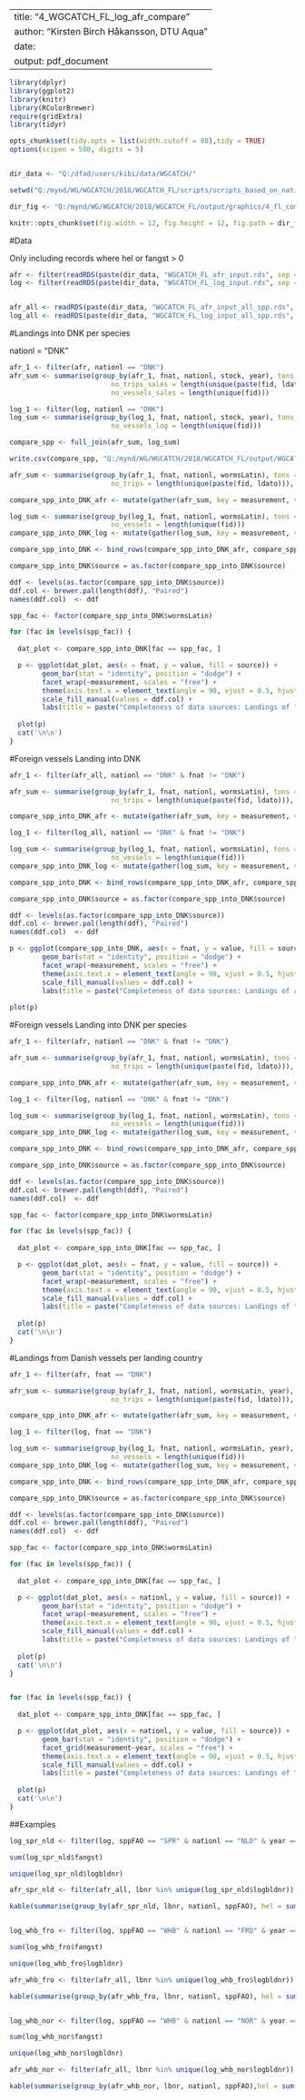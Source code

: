 
---
title: "4_WGCATCH_FL_log_afr_compare"
author: "Kirsten Birch Håkansson, DTU Aqua"
date: \today
output: pdf_document
---


```r

library(dplyr)
library(ggplot2)
library(knitr)
library(RColorBrewer)
require(gridExtra)
library(tidyr)

opts_chunk$set(tidy.opts = list(width.cutoff = 80),tidy = TRUE)
options(scipen = 500, digits = 5)


dir_data <- "Q:/dfad/users/kibi/data/WGCATCH/"

setwd("Q:/mynd/WG/WGCATCH/2018/WGCATCH_FL/scripts/scripts_based_on_national_data")

dir_fig <- "Q:/mynd/WG/WGCATCH/2018/WGCATCH_FL/output/graphics/4_fl_compare_log_afr/"

knitr::opts_chunk$set(fig.width = 12, fig.height = 12, fig.path = dir_fig, dpi = 900, dev = 'jpeg', results = 'asis', echo = F, warning = F)

```

#Data

Only including records where hel or fangst > 0

```r
afr <- filter(readRDS(paste(dir_data, "WGCATCH_FL_afr_input.rds", sep = "")), hel > 0)
log <- filter(readRDS(paste(dir_data, "WGCATCH_FL_log_input.rds", sep = "")), fangst > 0)


afr_all <- readRDS(paste(dir_data, "WGCATCH_FL_afr_input_all_spp.rds", sep = ""))
log_all <- readRDS(paste(dir_data, "WGCATCH_FL_log_input_all_spp.rds", sep = ""))
```

#Landings into DNK per species

nationl = "DNK"
```r
afr_1 <- filter(afr, nationl == "DNK")
afr_sum <- summarise(group_by(afr_1, fnat, nationl, stock, year), tons_sales = sum(hel/1000), 
                         no_trips_sales = length(unique(paste(fid, ldato))), 
                         no_vessels_sales = length(unique(fid)))

log_1 <- filter(log, nationl == "DNK")
log_sum <- summarise(group_by(log_1, fnat, nationl, stock, year), tons_log = sum(fangst/1000), no_trips_log = length(unique(paste(fid, ankdato, afsdato))), 
                         no_vessels_log = length(unique(fid)))

compare_spp <- full_join(afr_sum, log_sum)

write.csv(compare_spp, "Q:/mynd/WG/WGCATCH/2018/WGCATCH_FL/output/WGCATCH_FL_log_afr_into_DNK_data.csv" , row.names = F)

```

```r

afr_sum <- summarise(group_by(afr_1, fnat, nationl, wormsLatin), tons = sum(hel/1000), 
                         no_trips = length(unique(paste(fid, ldato))), no_vessels = length(unique(fid)))

compare_spp_into_DNK_afr <- mutate(gather(afr_sum, key = measurement, value = value, -fnat, -wormsLatin, -nationl), source = "Sales")

log_sum <- summarise(group_by(log_1, fnat, nationl, wormsLatin), tons = sum(fangst/1000), no_trips = length(unique(paste(fid, ankdato, afsdato))), 
                         no_vessels = length(unique(fid)))
compare_spp_into_DNK_log <- mutate(gather(log_sum, key = measurement, value = value, -fnat, -wormsLatin, -nationl), source = "Logbooks")

compare_spp_into_DNK <- bind_rows(compare_spp_into_DNK_afr, compare_spp_into_DNK_log)

compare_spp_into_DNK$source = as.factor(compare_spp_into_DNK$source)

ddf <- levels(as.factor(compare_spp_into_DNK$source))
ddf.col <- brewer.pal(length(ddf), "Paired")
names(ddf.col)  <- ddf

spp_fac <- factor(compare_spp_into_DNK$wormsLatin)

for (fac in levels(spp_fac)) {
  
  dat_plot <- compare_spp_into_DNK[fac == spp_fac, ]

  p <- ggplot(dat_plot, aes(x = fnat, y = value, fill = source)) + 
        geom_bar(stat = "identity", position = "dodge") + 
        facet_wrap(~measurement, scales = "free") +
        theme(axis.text.x = element_text(angle = 90, vjust = 0.5, hjust = 0), legend.position = "bottom") +
        scale_fill_manual(values = ddf.col) +
        labs(title = paste("Completeness of data sources: Landings of ", fac, " into Denmark per flag country, 2014-2017", sep = ""), x = "Flag country", y = "")
  
  plot(p)
  cat('\n\n')
}
```


#Foreign vessels Landing into DNK

```r

afr_1 <- filter(afr_all, nationl == "DNK" & fnat != "DNK")

afr_sum <- summarise(group_by(afr_1, fnat, nationl, wormsLatin), tons = sum(hel/1000), 
                         no_trips = length(unique(paste(fid, ldato))), no_vessels = length(unique(fid)))

compare_spp_into_DNK_afr <- mutate(gather(afr_sum, key = measurement, value = value, -fnat, -wormsLatin, -nationl), source = "Sales")

log_1 <- filter(log_all, nationl == "DNK" & fnat != "DNK")

log_sum <- summarise(group_by(log_1, fnat, nationl, wormsLatin), tons = sum(fangst/1000), no_trips = length(unique(paste(fid, ankdato, afsdato))), 
                         no_vessels = length(unique(fid)))
compare_spp_into_DNK_log <- mutate(gather(log_sum, key = measurement, value = value, -fnat, -wormsLatin, -nationl), source = "Logbooks")

compare_spp_into_DNK <- bind_rows(compare_spp_into_DNK_afr, compare_spp_into_DNK_log)

compare_spp_into_DNK$source = as.factor(compare_spp_into_DNK$source)

ddf <- levels(as.factor(compare_spp_into_DNK$source))
ddf.col <- brewer.pal(length(ddf), "Paired")
names(ddf.col)  <- ddf

p <- ggplot(compare_spp_into_DNK, aes(x = fnat, y = value, fill = source)) + 
        geom_bar(stat = "identity", position = "dodge") + 
        facet_wrap(~measurement, scales = "free") +
        theme(axis.text.x = element_text(angle = 90, vjust = 0.5, hjust = 0), legend.position = "bottom") +
        scale_fill_manual(values = ddf.col) +
        labs(title = paste("Completeness of data sources: Landings of all species by foreign vessels into Denmark per flag country, 2014-2017", sep = ""), x = "Flag country", y = "")
  
plot(p)
```
#Foreign vessels Landing into DNK per species

```r

afr_1 <- filter(afr, nationl == "DNK" & fnat != "DNK")

afr_sum <- summarise(group_by(afr_1, fnat, nationl, wormsLatin), tons = sum(hel/1000), 
                         no_trips = length(unique(paste(fid, ldato))), no_vessels = length(unique(fid)))

compare_spp_into_DNK_afr <- mutate(gather(afr_sum, key = measurement, value = value, -fnat, -wormsLatin, -nationl), source = "Sales")

log_1 <- filter(log, nationl == "DNK" & fnat != "DNK")

log_sum <- summarise(group_by(log_1, fnat, nationl, wormsLatin), tons = sum(fangst/1000), no_trips = length(unique(paste(fid, ankdato, afsdato))), 
                         no_vessels = length(unique(fid)))
compare_spp_into_DNK_log <- mutate(gather(log_sum, key = measurement, value = value, -fnat, -wormsLatin, -nationl), source = "Logbooks")

compare_spp_into_DNK <- bind_rows(compare_spp_into_DNK_afr, compare_spp_into_DNK_log)

compare_spp_into_DNK$source = as.factor(compare_spp_into_DNK$source)

ddf <- levels(as.factor(compare_spp_into_DNK$source))
ddf.col <- brewer.pal(length(ddf), "Paired")
names(ddf.col)  <- ddf

spp_fac <- factor(compare_spp_into_DNK$wormsLatin)

for (fac in levels(spp_fac)) {
  
  dat_plot <- compare_spp_into_DNK[fac == spp_fac, ]

  p <- ggplot(dat_plot, aes(x = fnat, y = value, fill = source)) + 
        geom_bar(stat = "identity", position = "dodge") + 
        facet_wrap(~measurement, scales = "free") +
        theme(axis.text.x = element_text(angle = 90, vjust = 0.5, hjust = 0), legend.position = "bottom") +
        scale_fill_manual(values = ddf.col) +
        labs(title = paste("Completeness of data sources: Landings of ", fac, " by foreign vessels into Denmark per flag country, 2014-2017", sep = ""), x = "Flag country", y = "")
  
  plot(p)
  cat('\n\n')
}
```

#Landings from Danish vessels per landing country

```r

afr_1 <- filter(afr, fnat == "DNK")

afr_sum <- summarise(group_by(afr_1, fnat, nationl, wormsLatin, year), tons = sum(hel/1000), 
                         no_trips = length(unique(paste(fid, ldato))), no_vessels = length(unique(fid)))

compare_spp_into_DNK_afr <- mutate(gather(afr_sum, key = measurement, value = value, -fnat, -wormsLatin, -nationl, -year), source = "Sales")

log_1 <- filter(log, fnat == "DNK")

log_sum <- summarise(group_by(log_1, fnat, nationl, wormsLatin, year), tons = sum(fangst/1000), no_trips = length(unique(paste(fid, ankdato, afsdato))), 
                         no_vessels = length(unique(fid)))
compare_spp_into_DNK_log <- mutate(gather(log_sum, key = measurement, value = value, -fnat, -wormsLatin, -nationl, -year), source = "Logbooks")

compare_spp_into_DNK <- bind_rows(compare_spp_into_DNK_afr, compare_spp_into_DNK_log)

compare_spp_into_DNK$source = as.factor(compare_spp_into_DNK$source)

ddf <- levels(as.factor(compare_spp_into_DNK$source))
ddf.col <- brewer.pal(length(ddf), "Paired")
names(ddf.col)  <- ddf

spp_fac <- factor(compare_spp_into_DNK$wormsLatin)

for (fac in levels(spp_fac)) {
  
  dat_plot <- compare_spp_into_DNK[fac == spp_fac, ]

  p <- ggplot(dat_plot, aes(x = nationl, y = value, fill = source)) + 
        geom_bar(stat = "identity", position = "dodge") + 
        facet_wrap(~measurement, scales = "free") +
        theme(axis.text.x = element_text(angle = 90, vjust = 0.5, hjust = 0), legend.position = "bottom") +
        scale_fill_manual(values = ddf.col) +
        labs(title = paste("Completeness of data sources: Landings of ", fac, " by Danish vessels per landing country, 2014-2017", sep = ""), x = "Landing country", y = "")
  
  plot(p)
  cat('\n\n')
}


for (fac in levels(spp_fac)) {
  
  dat_plot <- compare_spp_into_DNK[fac == spp_fac, ]

  p <- ggplot(dat_plot, aes(x = nationl, y = value, fill = source)) + 
        geom_bar(stat = "identity", position = "dodge") + 
        facet_grid(measurement~year, scales = "free") +
        theme(axis.text.x = element_text(angle = 90, vjust = 0.5, hjust = 0), legend.position = "bottom") +
        scale_fill_manual(values = ddf.col) + 
        labs(title = paste("Completeness of data sources: Landings of ", fac, " by Danish vessels per landing country and year, 2014-2017", sep = ""), x = "Landing country", y = "")
  
  plot(p)
  cat('\n\n')
}
```

##Examples

```r

log_spr_nld <- filter(log, sppFAO == "SPR" & nationl == "NLD" & year == 2015)

sum(log_spr_nld$fangst)

unique(log_spr_nld$logbldnr)

afr_spr_nld <- filter(afr_all, lbnr %in% unique(log_spr_nld$logbldnr))

kable(summarise(group_by(afr_spr_nld, lbnr, nationl, sppFAO), hel = sum(hel)))


log_whb_fro <- filter(log, sppFAO == "WHB" & nationl == "FRO" & year == 2015)

sum(log_whb_fro$fangst)

unique(log_whb_fro$logbldnr)

afr_whb_fro <- filter(afr_all, lbnr %in% unique(log_whb_fro$logbldnr))

kable(summarise(group_by(afr_whb_fro, lbnr, nationl, sppFAO), hel = sum(hel)))


log_whb_nor <- filter(log, sppFAO == "WHB" & nationl == "NOR" & year == 2017)

sum(log_whb_nor$fangst)

unique(log_whb_nor$logbldnr)

afr_whb_nor <- filter(afr_all, lbnr %in% unique(log_whb_nor$logbldnr))

kable(summarise(group_by(afr_whb_nor, lbnr, nationl, sppFAO),hel = sum(hel)))

```

